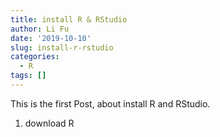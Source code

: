 ---
title: install R & RStudio
author: Li Fu
date: '2019-10-10'
slug: install-r-rstudio
categories:
  - R
tags: []
---

This is the first Post, about install R and RStudio.

1. download R
